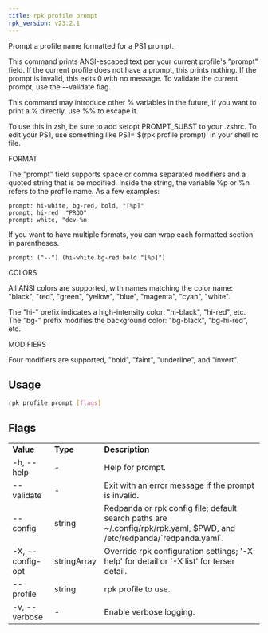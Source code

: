 ```yaml
---
title: rpk profile prompt
rpk_version: v23.2.1
---
```


Prompt a profile name formatted for a PS1 prompt.

This command prints ANSI-escaped text per your current profile's "prompt"
field. If the current profile does not have a prompt, this prints nothing.
If the prompt is invalid, this exits 0 with no message. To validate the
current prompt, use the --validate flag.

This command may introduce other % variables in the future, if you want to
print a % directly, use %% to escape it.

To use this in zsh, be sure to add setopt PROMPT_SUBST to your .zshrc.
To edit your PS1, use something like PS1='$(rpk profile prompt)' in your
shell rc file.

FORMAT

The "prompt" field supports space or comma separated modifiers and a quoted
string that is be modified. Inside the string, the variable %p or %n refers to
the profile name. As a few examples:

    prompt: hi-white, bg-red, bold, "[%p]"
    prompt: hi-red  "PROD"
    prompt: white, "dev-%n

If you want to have multiple formats, you can wrap each formatted section in
parentheses.

    prompt: ("--") (hi-white bg-red bold "[%p]")

COLORS

All ANSI colors are supported, with names matching the color name:
"black", "red", "green", "yellow", "blue", "magenta", "cyan", "white".

The "hi-" prefix indicates a high-intensity color: "hi-black", "hi-red", etc.
The "bg-" prefix modifies the background color: "bg-black", "bg-hi-red", etc.

MODIFIERS

Four modifiers are supported, "bold", "faint", "underline", and "invert".

## Usage

```bash
rpk profile prompt [flags]
```

## Flags

<table>
  <tbody>
    <tr>
      <td>
        <strong>Value</strong>
      </td>
      <td>
        <strong>Type</strong>
      </td>
      <td>
        <strong>Description</strong>
      </td>
    </tr>
    <tr>
      <td>-h, --help</td>
      <td>-</td>
      <td>Help for prompt.</td>
    </tr>
    <tr>
      <td>--validate</td>
      <td>-</td>
      <td>Exit with an error message if the prompt is invalid.</td>
    </tr>
    <tr>
      <td>--config</td>
      <td>string</td>
      <td>
        Redpanda or rpk config file; default search paths are
        ~/.config/rpk/rpk.yaml, $PWD, and /etc/redpanda/`redpanda.yaml`.
      </td>
    </tr>
    <tr>
      <td>-X, --config-opt</td>
      <td>stringArray</td>
      <td>
        Override rpk configuration settings; '-X help' for detail or '-X list'
        for terser detail.
      </td>
    </tr>
    <tr>
      <td>--profile</td>
      <td>string</td>
      <td>rpk profile to use.</td>
    </tr>
    <tr>
      <td>-v, --verbose</td>
      <td>-</td>
      <td>Enable verbose logging.</td>
    </tr>
  </tbody>
</table>
